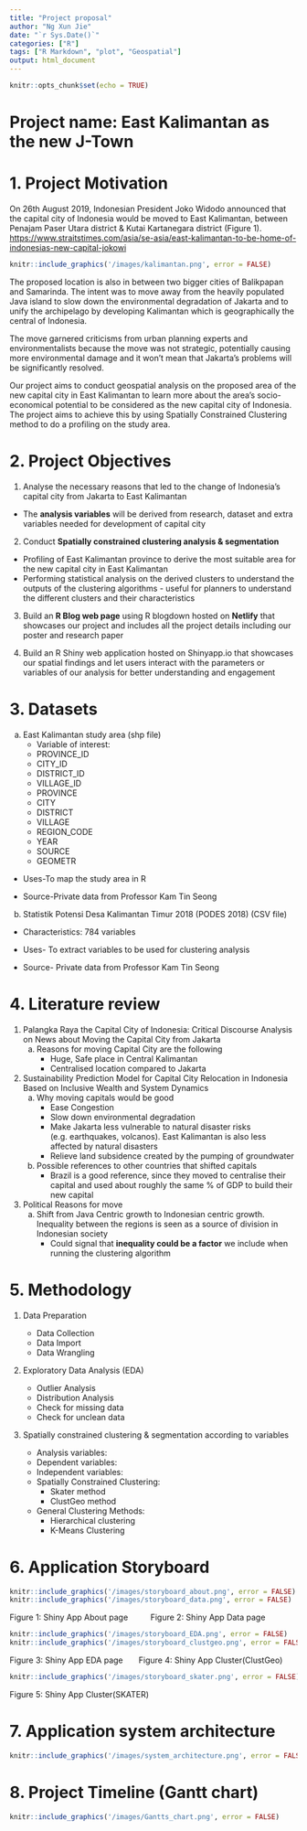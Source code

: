 ```yaml
---
title: "Project proposal"
author: "Ng Xun Jie"
date: "`r Sys.Date()`"
categories: ["R"]
tags: ["R Markdown", "plot", "Geospatial"]
output: html_document
---
```




```r
knitr::opts_chunk$set(echo = TRUE)
```

# Project name: East Kalimantan as the new J-Town

# 1. Project Motivation

On 26th August 2019, Indonesian President Joko Widodo announced that the capital city of Indonesia would be moved to East Kalimantan, between Penajam Paser Utara district & Kutai Kartanegara district (Figure 1). <https://www.straitstimes.com/asia/se-asia/east-kalimantan-to-be-home-of-indonesias-new-capital-jokowi>


```r
knitr::include_graphics('/images/kalimantan.png', error = FALSE)
```

The proposed location is also in between two bigger cities of Balikpapan and Samarinda. The intent was to move away from the heavily populated Java island to slow down the environmental degradation of Jakarta and to unify the archipelago by developing Kalimantan which is geographically the central of Indonesia.

The move garnered criticisms from urban planning experts and environmentalists because the move was not strategic, potentially causing more environmental damage and it won’t mean that Jakarta’s problems will be significantly resolved.

Our project aims to conduct geospatial analysis on the proposed area of the new capital city in East Kalimantan to learn more about the area’s socio-economical potential to be considered as the new capital city of Indonesia. The project aims to achieve this by using Spatially Constrained Clustering method to do a profiling on the study area.



# 2. Project Objectives

1. Analyse the necessary reasons that led to the change of Indonesia’s capital city from Jakarta to East Kalimantan
  + The **analysis variables** will be derived from research, dataset and extra variables needed for development of capital city
  
2. Conduct **Spatially constrained clustering analysis & segmentation**
  + Profiling of East Kalimantan province to derive the most suitable area for the new capital city in East Kalimantan 
  + Performing statistical analysis on the derived clusters to understand the outputs of the clustering algorithms - useful for planners to understand the different clusters and their characteristics

3. Build an **R Blog web page** using R blogdown hosted on **Netlify** that showcases our project and includes all the project details including our poster and research paper

4. Build an R Shiny web application hosted on Shinyapp.io that showcases our spatial findings and let users interact with the parameters or variables of our analysis for better understanding and engagement

# 3. Datasets

a. East Kalimantan study area (shp file)
    - Variable of interest: 
    - PROVINCE_ID 
    - CITY_ID
    - DISTRICT_ID
    - VILLAGE_ID
    - PROVINCE
    - CITY
    - DISTRICT
    - VILLAGE
    - REGION_CODE
    - YEAR
    - SOURCE
    - GEOMETR


  - Uses-To map the study area in R

  - Source-Private data from Professor Kam Tin Seong

b. Statistik Potensi Desa Kalimantan Timur 2018 (PODES 2018) (CSV file)

  - Characteristics: 784 variables

  - Uses- To extract variables to be used for clustering analysis

  - Source- Private data from Professor Kam Tin Seong


# 4. Literature review 

1. Palangka Raya the Capital City of Indonesia: Critical Discourse Analysis on News about Moving the Capital City from Jakarta
    a. Reasons for moving Capital City are the following
        + Huge, Safe place in Central Kalimantan
        + Centralised location compared to Jakarta
2. Sustainability Prediction Model for Capital City Relocation in Indonesia Based on Inclusive Wealth and System Dynamics
    a. Why moving capitals would be good
        + Ease Congestion
        + Slow down environmental degradation
        + Make Jakarta less vulnerable to natural disaster risks (e.g. earthquakes, volcanos). East Kalimantan is also less affected by natural disasters
        + Relieve land subsidence created by the pumping of groundwater
    b. Possible references to other countries that shifted capitals
        + Brazil is a good reference, since they moved to centralise their capital and used about roughly the same % of GDP to build their new capital

3. Political Reasons for move
    a. Shift from Java Centric growth to Indonesian centric growth. Inequality between the regions is seen as a source of division in Indonesian society
        + Could signal that **inequality could be a factor** we include when running the clustering algorithm



# 5. Methodology
1. Data Preparation
    - Data Collection 
    - Data Import
    - Data Wrangling
2. Exploratory Data Analysis (EDA)
    - Outlier Analysis 
    - Distribution Analysis 
    - Check for missing data 
    - Check for unclean data
3. Spatially constrained clustering  & segmentation according to variables

    - Analysis variables:
    - Dependent variables:
    - Independent variables:
    - Spatially Constrained Clustering:
      - Skater method
      - ClustGeo method
    - General Clustering Methods: 
      - Hierarchical clustering
      - K-Means Clustering 
      
      
      
# 6. Application Storyboard

```r
knitr::include_graphics('/images/storyboard_about.png', error = FALSE)
knitr::include_graphics('/images/storyboard_data.png', error = FALSE)
```
Figure 1: Shiny App About page &nbsp;&nbsp;&nbsp;&nbsp;&nbsp;&nbsp;&nbsp;&nbsp;   Figure 2: Shiny App Data page

```r
knitr::include_graphics('/images/storyboard_EDA.png', error = FALSE)
knitr::include_graphics('/images/storyboard_clustgeo.png', error = FALSE)
```
Figure 3: Shiny App EDA page &nbsp;&nbsp;&nbsp;&nbsp;&nbsp; Figure 4: Shiny App Cluster(ClustGeo)


```r
knitr::include_graphics('/images/storyboard_skater.png', error = FALSE)
```

Figure 5: Shiny App Cluster(SKATER) 


# 7. Application system architecture

```r
knitr::include_graphics('/images/system_architecture.png', error = FALSE)
```

# 8. Project Timeline (Gantt chart)

```r
knitr::include_graphics('/images/Gantts_chart.png', error = FALSE)
```

